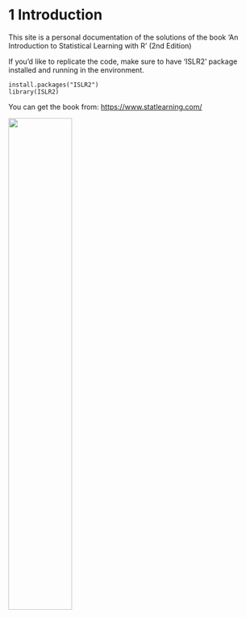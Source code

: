 # 1 Introduction {.unnumbered}

This site is a personal documentation of the solutions of the book 'An Introduction to Statistical Learning with R' (2nd Edition)

If you'd like to replicate the code, make sure to have 'ISLR2' package installed and running in the environment.

```
install.packages("ISLR2")
library(ISLR2)
```

You can get the book from: <https://www.statlearning.com/>

![](images/ISL-Cover.jpg){width=50% height=50%}

